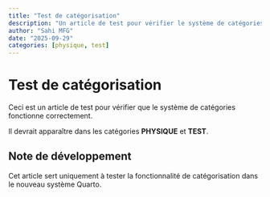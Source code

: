 ```yaml
---
title: "Test de catégorisation"
description: "Un article de test pour vérifier le système de catégories"
author: "Sahi MFG"
date: "2025-09-29"
categories: [physique, test]
---
```


# Test de catégorisation

Ceci est un article de test pour vérifier que le système de catégories fonctionne correctement.

Il devrait apparaître dans les catégories **PHYSIQUE** et **TEST**.

::: {.callout-note}
## Note de développement
Cet article sert uniquement à tester la fonctionnalité de catégorisation dans le nouveau système Quarto.
:::